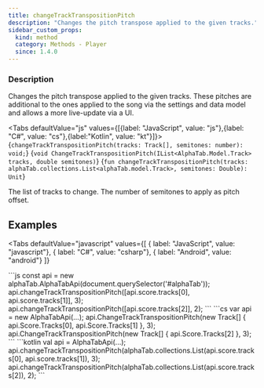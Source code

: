 ```yaml
---
title: changeTrackTranspositionPitch
description: "Changes the pitch transpose applied to the given tracks."
sidebar_custom_props:
  kind: method
  category: Methods - Player
  since: 1.4.0
---
```



<SinceBadge since="1.4.0" />

### Description
Changes the pitch transpose applied to the given tracks. These pitches are additional to the ones applied to the song via the settings and data model and allows a more live-update via a UI.

<Tabs defaultValue="js" values={[{label: "JavaScript", value: "js"},{label: "C#", value: "cs"},{label:"Kotlin", value: "kt"}]}>
<TabItem value="js">
<CodeBlock language="ts">{`changeTrackTranspositionPitch(tracks: Track[], semitones: number): void;`}</CodeBlock>
</TabItem>
<TabItem value="cs">
<CodeBlock language="csharp">{`void ChangeTrackTranspositionPitch(IList<AlphaTab.Model.Track> tracks, double semitones)`}</CodeBlock>
</TabItem>
<TabItem value="kt">
<CodeBlock language="kotlin">{`fun changeTrackTranspositionPitch(tracks: alphaTab.collections.List<alphaTab.model.Track>, semitones: Double): Unit`}</CodeBlock>
</TabItem>
</Tabs>


<ParameterTable>
    <ParameterRow platform="all" name="tracks">
        The list of tracks to change.
    </ParameterRow>
    <ParameterRow platform="all" name="semitones">
        The number of semitones to apply as pitch offset.
    </ParameterRow>
</ParameterTable>


## Examples

<Tabs
    defaultValue="javascript"
    values={[
      { label: "JavaScript", value: "javascript"},
      { label: "C#", value: "csharp"},
      { label: "Android", value: "android"}
    ]}
>
<TabItem value="javascript">
```js
const api = new alphaTab.AlphaTabApi(document.querySelector('#alphaTab'));
api.changeTrackTranspositionPitch([api.score.tracks[0], api.score.tracks[1]], 3);
api.changeTrackTranspositionPitch([api.score.tracks[2]], 2);
```
</TabItem>
<TabItem value="csharp">
```cs
var api = new AlphaTabApi<MyControl>(...);
api.ChangeTrackTranspositionPitch(new Track[] { api.Score.Tracks[0], api.Score.Tracks[1] }, 3);
api.ChangeTrackTranspositionPitch(new Track[] { api.Score.Tracks[2] }, 3);
```
</TabItem>
<TabItem value="android">
```kotlin
val api = AlphaTabApi<MyControl>(...);
api.changeTrackTranspositionPitch(alphaTab.collections.List<alphaTab.model.Track>(api.score.tracks[0], api.score.tracks[1]), 3);
api.changeTrackTranspositionPitch(alphaTab.collections.List<alphaTab.model.Track>(api.score.tracks[2]), 2);
```
</TabItem>
</Tabs>
